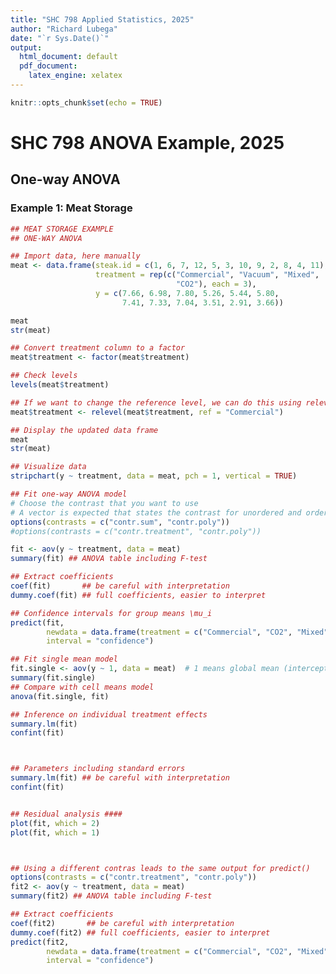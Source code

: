 ```yaml
---
title: "SHC 798 Applied Statistics, 2025"
author: "Richard Lubega"
date: "`r Sys.Date()`"
output:
  html_document: default
  pdf_document:
    latex_engine: xelatex
---
```


```r
knitr::opts_chunk$set(echo = TRUE)

```

# SHC 798 ANOVA Example, 2025

## One-way ANOVA

### Example 1: Meat Storage



```r
## MEAT STORAGE EXAMPLE
## ONE-WAY ANOVA

## Import data, here manually
meat <- data.frame(steak.id = c(1, 6, 7, 12, 5, 3, 10, 9, 2, 8, 4, 11),
                   treatment = rep(c("Commercial", "Vacuum", "Mixed", 
                                     "CO2"), each = 3),
                   y = c(7.66, 6.98, 7.80, 5.26, 5.44, 5.80, 
                         7.41, 7.33, 7.04, 3.51, 2.91, 3.66))

meat
str(meat)

## Convert treatment column to a factor
meat$treatment <- factor(meat$treatment)

## Check levels
levels(meat$treatment)

## If we want to change the reference level, we can do this using relevel
meat$treatment <- relevel(meat$treatment, ref = "Commercial")

## Display the updated data frame
meat
str(meat)

## Visualize data
stripchart(y ~ treatment, data = meat, pch = 1, vertical = TRUE)

## Fit one-way ANOVA model
# Choose the contrast that you want to use
# A vector is expected that states the contrast for unordered and ordered factors respectively
options(contrasts = c("contr.sum", "contr.poly"))                                 
#options(contrasts = c("contr.treatment", "contr.poly"))

fit <- aov(y ~ treatment, data = meat)
summary(fit) ## ANOVA table including F-test

## Extract coefficients
coef(fit)       ## be careful with interpretation
dummy.coef(fit) ## full coefficients, easier to interpret

## Confidence intervals for group means \mu_i
predict(fit, 
        newdata = data.frame(treatment = c("Commercial", "CO2", "Mixed", "Vacuum")), 
        interval = "confidence")

## Fit single mean model
fit.single <- aov(y ~ 1, data = meat)  # 1 means global mean (intercept)
summary(fit.single)
## Compare with cell means model
anova(fit.single, fit)

## Inference on individual treatment effects
summary.lm(fit)
confint(fit)



## Parameters including standard errors
summary.lm(fit) ## be careful with interpretation
confint(fit)


## Residual analysis ####
plot(fit, which = 2)
plot(fit, which = 1)



## Using a different contras leads to the same output for predict()
options(contrasts = c("contr.treatment", "contr.poly"))
fit2 <- aov(y ~ treatment, data = meat)
summary(fit2) ## ANOVA table including F-test

## Extract coefficients
coef(fit2)       ## be careful with interpretation
dummy.coef(fit2) ## full coefficients, easier to interpret
predict(fit2, 
        newdata = data.frame(treatment = c("Commercial", "CO2", "Mixed", "Vacuum")), 
        interval = "confidence")


```


